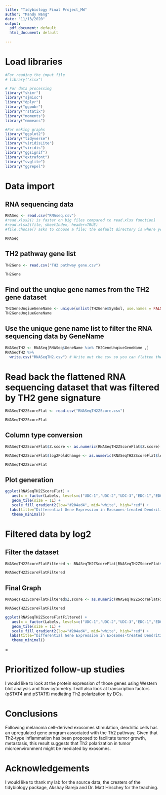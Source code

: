 ```yaml
---
title: "Tidybiology Final Project_MW"
author: "Mandy Wang"
date: "11/13/2020"
output:
  pdf_document: default
  html_document: default
    
---
```




# Load libraries 
```r
#For reading the input file
# library("xlsx") 

# For data processing 
library("skimr") 
library("sjmisc") 
library("dplyr") 
library("ggpubr") 
library("rstatix") 
library("moments") 
library("emmeans")  

#For making graphs 
library("ggplot2")
library("tidyverse")
library("viridisLite") 
library("viridis")  
library("ggsignif") 
library("extrafont") 
library("svglite") 
library("ggrepel") 
```


# Data import 
## RNA sequencing data 
```r
RNASeq <- read.csv("RNAseq.csv")  
#read.xlsx2() is faster on big files compared to read.xlsx function]
#read.xlsx2(file, sheetIndex, header=TRUE)
#file.choose() asks to choose a file; the default directory is where you store this markdown file

RNASeq
```
## TH2 pathway gene list 
```r
TH2Gene <- read.csv("TH2 pathway gene.csv")

TH2Gene
```
## Find out the unqiue gene names from the TH2 gene dataset 
```r
TH2GeneUnqiueGeneName <- unique(unlist(TH2Gene$Symbol, use.names = FALSE))
TH2GeneUnqiueGeneName
```

## Use the unique gene name list to filter the RNA sequencing data by GeneName
```r
RNASeqTH2 <- RNASeq[RNASeq$GeneName %in% TH2GeneUnqiueGeneName ,]
RNASeqTH2 %>%
  write.csv("RNASeqTH2.csv") # Write out the csv so you can flatten the dataset inside Excel 
```

# Read back the flattened RNA sequencing dataset that was filtered by TH2 gene signature
```r
RNASeqTH2ZScoreFlat <- read.csv("RNASeqTH2ZScore.csv")

RNASeqTH2ZScoreFlat
```

## Column type conversion  
```r
RNASeqTH2ZScoreFlat$Z.score <- as.numeric(RNASeqTH2ZScoreFlat$Z.score)

RNASeqTH2ZScoreFlat$log2FoldChange <- as.numeric(RNASeqTH2ZScoreFlat$log2FoldChange)

RNASeqTH2ZScoreFlat
```

## Plot generation
```r
ggplot(RNASeqTH2ZScoreFlat) +
   aes(x = factor(Labels, levels=c("UDC-1","UDC-2","UDC-3","EDC-1","EDC-2","EDC-3")), y = GeneName, fill = Z.score) +
   geom_tile(size = 1L) +
   scale_fill_gradient2(low="#204ad4", mid="white", high="red") +
  labs(title="Differential Gene Expression in Exosomes-treated Dendritic Cells", x="", y = "Gene Name") +
   theme_minimal()
```

# Filtered data by log2
## Filter the dataset
```r
RNASeqTH2ZScoreFlatFiltered <- RNASeqTH2ZScoreFlat[RNASeqTH2ZScoreFlat$log2FoldChange>=1.5,] # Z-score need to be larger than 1.5 to be valid 

RNASeqTH2ZScoreFlatFiltered
```

## Final Graph 
```r
RNASeqTH2ZScoreFlatFiltered$Z.score <- as.numeric(RNASeqTH2ZScoreFlatFiltered$Z.score)

RNASeqTH2ZScoreFlatFiltered

ggplot(RNASeqTH2ZScoreFlatFiltered) +
   aes(x = factor(Labels, levels=c("UDC-1","UDC-2","UDC-3","EDC-1","EDC-2","EDC-3")), y = GeneName, fill = Z.score) +
   geom_tile(size = 1L) +
   scale_fill_gradient2(low="#204ad4", mid="white", high="red") +
  labs(title="Differential Gene Expression in Exosomes-treated Dendritic Cells", x="", y = "Gene Name")+
   theme_minimal()
```



=


# Prioritized follow-up studies
I would like to look at the protein expression of those genes using Western blot analysis and flow cytometry. I will also look at transcription factors (pSTAT4 and pSTAT6) mediating Th2 polarization by DCs. 

# Conclusions 
Following melanoma cell-derived exosomes stimulation, dendritic cells has an upregulated gene program associated with the Th2 pathway. Given that Th2-type inflammation has been proposed to facilitate tumor growth, metastasis, this result suggests that Th2 polarization in tumor microenvironment might be mediated by exosomes.

# Acknowledgements 
I would like to thank my lab for the source data, the creaters of the tidybiology package, Akshay Bareja and Dr. Matt Hirschey for the teaching. 






